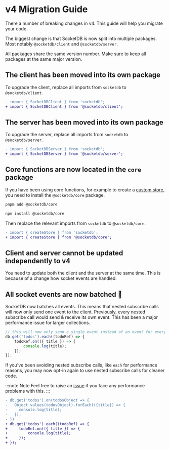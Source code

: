 
# v4 Migration Guide

There a number of breaking changes in v4. This guide will help you migrate your code.

The biggest change is that SocketDB is now split into multiple packages. Most notably `@socketdb/client` and `@socketdb/server`.

All packages share the same version number. Make sure to keep all packages at the same major version.

## The client has been moved into its own package

To upgrade the client, replace all imports from `socketdb` to `@socketdb/client`.

```diff
- import { SocketDBClient } from 'socketdb';
+ import { SocketDBClient } from '@socketdb/client';
```

## The server has been moved into its own package

To upgrade the server, replace all imports from `socketdb` to `@socketdb/server`.

```diff
- import { SocketDBServer } from 'socketdb';
+ import { SocketDBServer } from '@socketdb/server';
```

## Core functions are now located in the `core` package

If you have been using core functions, for example to create a [custom store](/guide/custom-store), you need to install the `@socketdb/core` package.

<Tabs>
<TabItem value="pnpm" label="pnpm">

```bash
pnpm add @socketdb/core
```

</TabItem>

<TabItem value="npm" label="npm">

```bash
npm install @socketdb/core
```

</TabItem>

</Tabs>

Then replace the relevant imports from `socketdb` to `@socketdb/core`.

```diff
- import { createStore } from 'socketdb';
+ import { createStore } from '@socketdb/core';
```

## Client and server cannot be updated independently to v4

You need to update both the client and the server at the same time. This is because of a change how socket events are handled.

## All socket events are now batched 🎉

SocketDB now batches all events. This means that nested subscribe calls will now only send one event to the client.
Previously, every nested subscribe call would send & receive its own event. This has been a major performance issue for larger collections.

```js
// this will now only send a single event instead of an event for every todo item
db.get('todos').each((todoRef) => {
	todoRef.on(({ title }) => {
		console.log(title);
	});
});
```

If you've been avoiding nested subscribe calls, like `each` for performance reasons, you may now opt-in again to use nested subscribe calls for cleaner code.

:::note Note
Feel free to raise an [issue](https://github.com/TimoBechtel/socketdb/issues) if you face any performance problems with this.
:::

```diff
- db.get('todos').on(todosObject => {
-   Object.values(todosObject).forEach(({title}) => {
-     console.log(title);
-   });
- })
+ db.get('todos').each((todoRef) => {
+	  todoRef.on(({ title }) => {
+		  console.log(title);
+	  });
+ });
```
